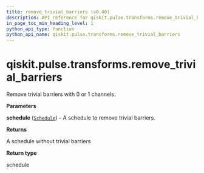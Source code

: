 ```yaml
---
title: remove_trivial_barriers (v0.40)
description: API reference for qiskit.pulse.transforms.remove_trivial_barriers in qiskit v0.40
in_page_toc_min_heading_level: 1
python_api_type: function
python_api_name: qiskit.pulse.transforms.remove_trivial_barriers
---
```


<span id="qiskit-pulse-transforms-remove-trivial-barriers" />

# qiskit.pulse.transforms.remove\_trivial\_barriers

<Function id="qiskit.pulse.transforms.remove_trivial_barriers" isDedicatedPage={true} github="https://github.com/qiskit/qiskit/tree/stable/0.23/qiskit/pulse/transforms/canonicalization.py" signature="remove_trivial_barriers(schedule)">
  Remove trivial barriers with 0 or 1 channels.

  **Parameters**

  **schedule** ([`Schedule`](qiskit.pulse.Schedule "qiskit.pulse.schedule.Schedule")) – A schedule to remove trivial barriers.

  **Returns**

  A schedule without trivial barriers

  **Return type**

  schedule
</Function>

